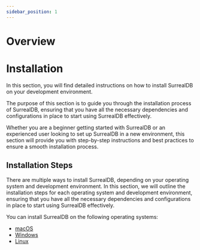 ```yaml
---
sidebar_position: 1
---
```


# Overview

# Installation

In this section, you will find detailed instructions on how to install SurrealDB on your development environment.

The purpose of this section is to guide you through the installation process of SurrealDB, ensuring that you have all the necessary dependencies and configurations in place to start using SurrealDB effectively.

Whether you are a beginner getting started with SurrealDB or an experienced user looking to set up SurrealDB in a new environment, this section will provide you with step-by-step instructions and best practices to ensure a smooth installation process.

## Installation Steps

There are multiple ways to install SurrealDB, depending on your operating system and development environment. In this section, we will outline the installation steps for each operating system and development environment, ensuring that you have all the necessary dependencies and configurations in place to start using SurrealDB effectively.


You can install SurrealDB on the following operating systems:

- [macOS](/docs/1.2.x/installation/macos)
- [Windows](/docs/1.2.x/installation/windows)
- [Linux](/docs/1.2.x/installation/linux)